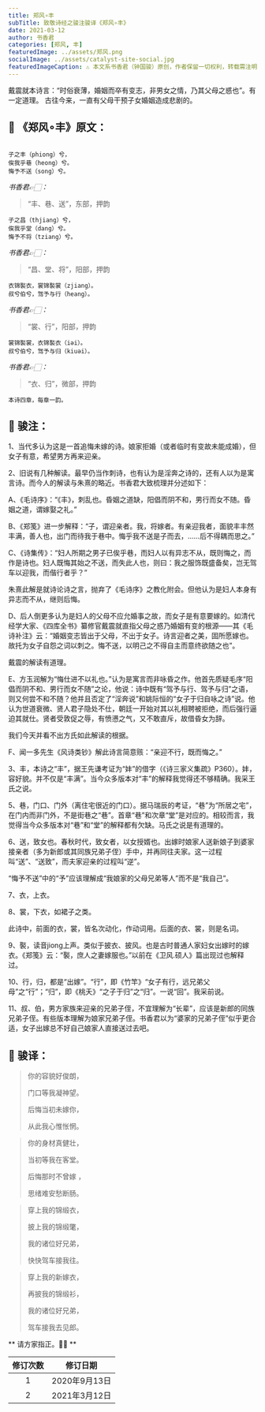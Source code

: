 ```yaml
---
title: 郑风∘丰
subTitle: 致敬诗经之骏注骏译《郑风∘丰》 
date: 2021-03-12 
author: 书香君
categories: [郑风, 丰]
featuredImage: ../assets/郑风.png
socialImage: ../assets/catalyst-site-social.jpg
featuredImageCaption: ⚠️️ 本文系书香君（钟国骏）原创，作者保留一切权利，转载需注明出处。
---
```


戴震就本诗言：“时俗衰薄，婚姻而卒有变志，非男女之情，乃其父母之惑也”。有一定道理。
古往今来，一直有父母干预子女婚姻造成悲剧的。

## 🌼 《郑风∘丰》原文：
```

子之丰（phiong）兮，
俟我乎巷（heong）兮。
悔予不送（song）兮。

```
*书香君👉🏻：* 

> “丰、巷、送”，东部，押韵

```
子之昌（thjiang）兮，
俟我乎堂（dang）兮。
悔予不将（tziang）兮。

```
*书香君👉🏻：* 

> “昌、堂、将”，阳部，押韵

```
衣锦褧衣，裳锦褧裳（zjiang）。
叔兮伯兮，驾予与行（heang）。

```
*书香君👉🏻：* 

> “裳、行”，阳部，押韵

```
裳锦褧裳，衣锦褧衣（iəi）。
叔兮伯兮，驾予与归（kiuəi）。

```
*书香君👉🏻：* 

> “衣、归”，微部，押韵

```
本诗四章，每章一韵。

```
## 🍁️ 骏注：

1、当代多认为这是一首追悔未嫁的诗。娘家拒婚（或者临时有变故未能成婚），但女子有意，希望男方再来迎亲。

2、旧说有几种解读。最早仍当作刺诗，也有认为是淫奔之诗的，还有人以为是寓言诗。而今人的解读与朱熹的略近。书香君大致梳理并分述如下：

A、《毛诗序》：“《丰》，刺乱也。昏姻之道缺，阳倡而阴不和，男行而女不随。昏姻之道，谓嫁娶之礼。”

B、《郑笺》进一步解释：“子，谓迎亲者。我，将嫁者。有亲迎我者，面貌丰丰然丰满，善人也，出门而待我于巷中。悔乎我不送是子而去，……后不得耦而思之。”

C、《诗集传》：“妇人所期之男子已俟乎巷，而妇人以有异志不从，既则悔之，而作是诗也。妇人既悔其始之不送，而失此人也，则曰：我之服饰既盛备矣，岂无驾车以迎我，而偕行者乎？”

朱熹此解是就诗论诗之言，抛弃了《毛诗序》之教化附会。但他认为是妇人本身有异志而不从，继则后悔。

D、后人倒更多认为是妇人的父母不应允婚事之故，而女子是有意要嫁的。如清代经学大家、《四库全书》纂修官戴震就直指父母之惑乃婚姻有变的根源——其《毛诗补注》云：“婚姻变志皆出于父母，不出于女子。诗言迎者之美，固所愿嫁也。故托为女子自怨之词以刺之。悔不送，以明己之不得自主而意终欲随之也”。

戴震的解读有道理。

E、方玉润解为“悔仕进不以礼也。”认为是寓言而非咏昏之作。他首先质疑毛序“阳倡而阴不和、男行而女不随”之论，他说：诗中既有“驾予与行、驾予与归”之语，则又何尝不和不随？他并且否定了“淫奔说”和姚际恒的“女子于归自咏之诗”说。他认为世道衰微、贤人君子隐处不仕，朝廷一开始对其以礼相聘被拒绝，而后强行逼迫其就仕。贤者受敦促之辱，有愤懑之气，又不敢直斥，故借昏女为辞。

我们今天并看不出方氏如此解读的根据。

F、闻一多先生《风诗类钞》解此诗言简意赅：“亲迎不行，既而悔之。”

3、丰，本诗之“丰”，据王先谦考证为“妦”的借字（《诗三家义集疏》P360）。妦，容好貌。并不仅是“丰满”。当今众多版本对“丰”的解释我觉得还不够精确。我采王氏之说。

5、巷，门口、门外（离住宅很近的门口）。据马瑞辰的考证，“巷”为“所居之宅”，在门内而非门外，不是街巷之“巷”。首章“巷”和次章“堂”是对应的。相较而言，我觉得当今众多版本对“巷”和“堂”的解释都有欠缺。马氏之说是有道理的。

6、送，致女也。春秋时代，致女者，以女授婿也。出嫁时娘家人送新娘子到婆家接亲者（多为新郎或其同族兄弟子侄）手中，并再同往夫家。这一过程叫“送”、“送致”，而夫家迎亲的过程叫“逆”。

“悔予不送”中的“予”应该理解成“我娘家的父母兄弟等人”而不是“我自己”。

7、衣，上衣。

8、裳，下衣，如裙子之类。

此诗中，前面的衣，裳，皆名次动化，作动词用。后面的衣、裳，则是名词。

9、褧，读音jiong上声。类似于披衣、披风。也是古时普通人家妇女出嫁时的嫁衣。《郑笺》云：“褧，庶人之妻嫁服也。”以前在《卫风.硕人》篇出现过也解释过。

10、行，归，都是“出嫁”。“行”，即《竹竿》“女子有行，远兄弟父母”之“行”；“归”，即《桃夭》“之子于归”之“归”。一说“回”。我采前说。

11、叔、伯，男方家族来迎亲的兄弟子侄，不宜理解为“长辈”，应该是新郎的同族兄弟子侄。有些版本理解为娘家兄弟子侄。书香君以为“婆家的兄弟子侄”似乎更合适，女子出嫁总不好自己娘家人直接送过去吧。

## 🍁️ 骏译：

> 你的容貌好俊朗，
> 
> 门口等我凝神望。
> 
> 后悔当初未嫁你，
> 
> 从此我心惟怅惘。

> 你的身材真健壮，
> 
> 当初等我在客堂。
> 
> 后悔那时不曾嫁 ，
> 
> 思绪难安愁断肠。

> 穿上我的锦缎衣，
> 
> 披上我的锦缎氅，
> 
> 我的诸位好兄弟，
> 
> 快快驾车接我往。

> 穿上我的新嫁衣，
> 
> 再披我的锦缎衫，
> 
> 我的诸位好兄弟，
> 
> 驾车接我去见郎。

** 请方家指正。🙏🏻 **

| 修订次数      | 修订日期 | 
|   :----: |    :----:   | 
| 1    | 2020年9月13日       | 
| 2    | 2021年3月12日       | 
